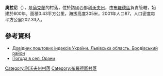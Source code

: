 {{coord|49|58|11|N|25|10|20|E|scale:100000|display=title}}

'''奧拉尼'''（{{lang-uk|Орани}}），是[[烏克蘭|烏克蘭]]的村落，位於該國西部[[利沃夫州|利沃夫州]]，由[[布羅德區|布羅德區]]負責管轄，始建於600年，面積0.43平方公里，海拔高度305米，2001年人口87，人口密度每平方公里202.33人。

==參考資料==
*[http://www.uaidx.com/13/281/index Довідник поштових індексів України. Львівська область. Бродівський район]{{Wayback|url=http://www.uaidx.com/13/281/index |date=20160202002802 }}
* [http://weather.in.ua/ua/l'vovskaja/19024 Погода в селі Орани]{{Wayback|url=http://weather.in.ua/ua/l%27vovskaja/19024 |date=20200815013123 }}

{{DEFAULTSORT:Орани}}
[[Category:利沃夫州村落|Category:利沃夫州村落]]
[[Category:布羅德區村落|Category:布羅德區村落]]


{{Lviv-geo-stub}}
